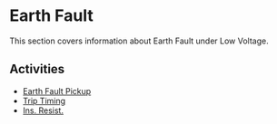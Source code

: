 # Earth Fault

This section covers information about Earth Fault under Low Voltage.

## Activities

- [Earth Fault Pickup](/docs/low-voltage/earth-fault/earth-fault-pickup)
- [Trip Timing](/docs/low-voltage/earth-fault/trip-timing)
- [Ins. Resist.](/docs/low-voltage/earth-fault/ins-resist)
